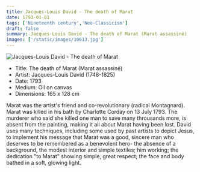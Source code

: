 ```yaml
---
title: Jacques-Louis David - The death of Marat
date: 1793-01-01
tags: ['Nineteenth century','Neo-Classicism']
draft: false
summary: Jacques-Louis David - The death of Marat (Marat assassiné)
images: ['/static/images/10613.jpg']
---
```


![Jacques-Louis David - The death of Marat](/static/images/10613.jpg)

* Title: The death of Marat (Marat assassiné)
* Artist: Jacques-Louis David (1748-1825)
* Date: 1793
* Medium: Oil on canvas
* Dimensions: 165 x 128 cm

Marat was the artist's friend and co-revolutionary (radical Montagnard). Marat was killed in his bath by Charlotte Corday on 13 July 1793. The murderer who said she killed one man to save many throusands more, is absent from the painting, making it all about Marat having been lost. David uses many techniques, including some used by past artists to depict Jesus, to implement his message that Marat was a good, sincere man who deserves to be remembered as a benevolent hero- the absence of a background, the modest interior and simple textiles; him working; the dedication "to Marat" showing simple, great respect; the face and body bathed in a soft, glowing light.
